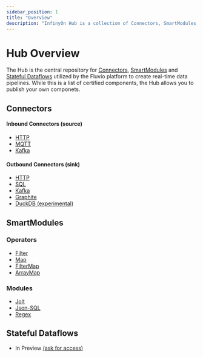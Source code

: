 ```yaml
---
sidebar_position: 1
title: "Overview"
description: "InfinyOn Hub is a collection of Connectors, SmartModules, Dataflows utilized by the Fluvio platform to create realt-time data pipelines."
---
```


# Hub Overview

The Hub is the central repository for [Connectors](#connectors), [SmartModules](#smartmodules) and [Stateful Dataflows](#stateful-dataflows) utilized by the Fluvio platform to create real-time data pipelines. While this is a list of certified components, the Hub allows you to publish your own componets.

## Connectors

#### Inbound Connectors (source)

* [HTTP](./connectors/inbound/http)
* [MQTT](./connectors/inbound/mqtt)
* [Kafka](./connectors/inbound/kafka)

#### Outbound Connectors (sink)

* [HTTP](./connectors/outbound/http)
* [SQL](./connectors/outbound/sql)
* [Kafka](./connectors/outbound/kafka)
* [Graphite](./connectors/outbound/graphite)
* [DuckDB (experimental)](./connectors/outbound/duckdb)

## SmartModules

### Operators

* [Filter](smartmodules/features/operators/filter.mdx)
* [Map](smartmodules/features/operators/map.mdx)
* [FilterMap](smartmodules/features/operators/filter-map.mdx)
* [ArrayMap](smartmodules/features/operators/array-map.mdx)

### Modules

* [Jolt](./smartmodules/jolt.mdx)
* [Json-SQL](./smartmodules/json-sql.mdx)
* [Regex](./smartmodules/regex.mdx)



## Stateful Dataflows

* In Preview [(ask for access)]

[(ask for access)]: https://discord.gg/zHsWBt5Z2n
